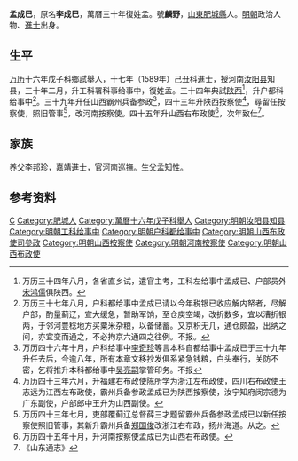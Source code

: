 '''孟成巳'''，原名'''李成巳'''，萬曆三十年復姓孟。號'''麟野'''，[[山東|山東]][[肥城縣|肥城縣]]人。[[明朝|明朝]]政治人物、[[進士|進士]]出身。

== 生平 ==
[[万历|万历]]十六年戊子科鄉試舉人，十七年（1589年）己丑科進士，授河南[[汝阳县|汝阳县]]知县，三十年二月，升工科署科事给事中，復姓孟。三十四年典試[[陕西|陕西]]<ref>万历三十四年八月，各省直乡试，遣官主考，工科左给事中孟成已、户部员外[[宋鸿儒|宋鸿儒]]俱陕西。</ref>，升户都科给事中<ref>万历三十七年八月，户科都给事中孟成已请以今年税银已收应解内帑者，尽解户部，酌量蓟辽，宣大缓急，暂助军饷，至仓庾空竭，改折数多，宜以漕折银两，于邻河豊稔地方买粟米杂粮，以备储蓄。又京积无几，通仓颇盈，出纳之间，亦宜变而通之，不必拘京六通四之往例。不报。</ref>。三十九年升任山西霸州兵备参政<ref>万历四十六年十月，户科给事中[[李奇珍|李奇珍]]等言本科自都给事中孟成已于三十九年升任去后，今逾八年，所有本章文移抄发俱系紧急钱粮，白头奉行，关防不密，乞将推升本科都给事中[[吴亮嗣|吴亮嗣]]掌管印务。不报</ref>，四十三年升陕西按察使<ref>万历四十三年六月，升福建右布政使陈所学为浙江左布政使，四川右布政使王志远为江西左布政使，霸州兵备参政孟成已为陕西按察使，汝宁知府闵宗德为广东副使，户部郎中王升为山西副使。</ref>，尋留任按察使，照旧管事<ref>万历四十三年七月，吏部覆蓟辽总督薛三才题留霸州兵备参政孟成已以新任按察使照旧管事，其新升霸州兵备[[郑国俊|郑国俊]]改浙江右布政，扬州海道。从之。</ref>，改河南按察使。四十五年升山西右布政使<ref>万历四十五年十月，升河南按察使孟成已为山西右布政使。</ref>，次年致仕<ref>《山东通志》</ref>。

== 家族 ==
养父[[李邦珍|李邦珍]]，嘉靖進士，官河南巡撫。生父孟知性。

== 参考资料 ==
{{reflist}}

{{萬曆十七年己丑科殿試金榜}}

{{Authority control}}

{{DEFAULTSORT:Meng孟}}
[[Category:孟姓|C]]
[[Category:肥城人|Category:肥城人]]
[[Category:萬曆十六年戊子科舉人|Category:萬曆十六年戊子科舉人]]
[[Category:明朝汝阳县知县|Category:明朝汝阳县知县]]
[[Category:明朝工科给事中|Category:明朝工科给事中]]
[[Category:明朝户科都给事中|Category:明朝户科都给事中]]
[[Category:明朝山西布政使司參政|Category:明朝山西布政使司參政]]
[[Category:明朝山西按察使|Category:明朝山西按察使]]
[[Category:明朝河南按察使|Category:明朝河南按察使]]
[[Category:明朝山西布政使|Category:明朝山西布政使]]


{{明朝人物小作品}}